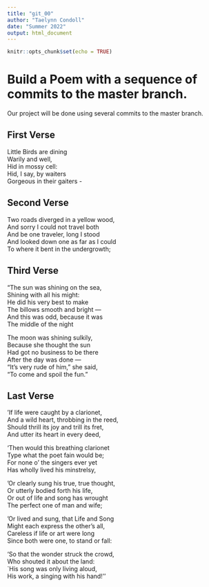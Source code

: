 ```yaml
---
title: "git_00"
author: "Taelynn Condoll"
date: "Summer 2022"
output: html_document
---
```


```r
knitr::opts_chunk$set(echo = TRUE)
```
# Build a Poem with a sequence of commits to the master branch.
Our project will be done using several commits to the master branch.
<!-- Do not modify or change any text in "!--" bracketed areas such as this --- these are instructions to
you, if you change any of this the git program will notice it and compromise your git merging strategy !-->

## First Verse 
<!--Put the first five lines of a poem by Lewis Carrol in this section!-->
Little Birds are dining  
Warily and well,  
Hid in mossy cell:  
Hid, I say, by waiters  
Gorgeous in their gaiters -  

## Second Verse
<!--Put the first five lines of a poem by Robert Frost here!-->
Two roads diverged in a yellow wood,  
And sorry I could not travel both  
And be one traveler, long I stood  
And looked down one as far as I could  
To where it bent in the undergrowth;  

## Third Verse
<!--Put the first two verses of The Walrus and the Carpenter here!-->
"The sun was shining on the sea,  
      Shining with all his might:  
He did his very best to make  
      The billows smooth and bright —  
And this was odd, because it was  
      The middle of the night  

The moon was shining sulkily,  
      Because she thought the sun   
Had got no business to be there  
      After the day was done —  
"It's very rude of him," she said,  
      "To come and spoil the fun."  

## Last Verse
<!--Put a short poem of your choice 8-20 lines,here!-->
'If life were caught by a clarionet,  
And a wild heart, throbbing in the reed,  
Should thrill its joy and trill its fret,  
And utter its heart in every deed,  

'Then would this breathing clarionet  
Type what the poet fain would be;  
For none o' the singers ever yet  
Has wholly lived his minstrelsy,  

'Or clearly sung his true, true thought,  
Or utterly bodied forth his life,  
Or out of life and song has wrought  
The perfect one of man and wife;  

'Or lived and sung, that Life and Song  
Might each express the other's all,  
Careless if life or art were long  
Since both were one, to stand or fall:  

'So that the wonder struck the crowd,  
Who shouted it about the land:  
`His song was only living aloud,  
His work, a singing with his hand!''  

